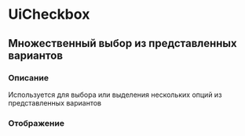 
# UiCheckbox

## Множественный выбор из представленных вариантов

### Описание
Используется для выбора или выделения нескольких опций из представленных вариантов

### Отображение
<ToReact is={UiCheckbox} />
